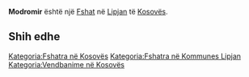 {{Fshat në Kosovës
 | Emri                = Modromir
| srp_N_name = Modromir
| srp_N_FULL_NAME_RO = Modromir
| srp_N_FULL_NAME_ND_RO = Modromir
| srp_N_SORT_NAME_RG = MODROMIR
| srp_N_FULL_NAME_RG = Modromir
| srp_N_FULL_NAME_ND_RG = Modromir

 | Emri (Rasa dhanore) = 
 | Figura              = 
 | Shteti              = Kosovo
 | Komuna              = Lipjan
 | Kodi postar         = 
 | Sipërfaqja          = 

 | Popullsia           = 

 | Regj. i popullsisë  = 
 | Dend. e popullsisë  = 
 | Faqja zyrtare       = 
 <!--- Koordinatat ----> 
 | Gjerësia            = 43.16
 | Gjatësia            = 20.860556
 | Lartësia            = 
}}
'''Modromir''' është një [[Fshat]] në [[Lipjan]] të [[Kosovës]].

<!-- == Gjeografia == -->
<!-- == Historia == -->
<!-- == Demografia == -->
== Shih edhe ==
{{Komuna Lipjan}}
{{Kosovo-Administrata-Cung}}

[[Kategoria:Fshatra në Kosovës]]
[[Kategoria:Fshatra në Kommunes Lipjan]]
[[Kategoria:Vendbanime në Kosovës]]